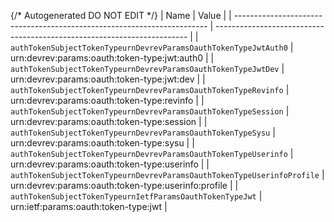 {/* Autogenerated DO NOT EDIT  */}
| Name                                                                    | Value                                                                   |
| ----------------------------------------------------------------------- | ----------------------------------------------------------------------- |
| `authTokenSubjectTokenTypeurnDevrevParamsOauthTokenTypeJwtAuth0`        | urn:devrev:params:oauth:token-type:jwt:auth0                            |
| `authTokenSubjectTokenTypeurnDevrevParamsOauthTokenTypeJwtDev`          | urn:devrev:params:oauth:token-type:jwt:dev                              |
| `authTokenSubjectTokenTypeurnDevrevParamsOauthTokenTypeRevinfo`         | urn:devrev:params:oauth:token-type:revinfo                              |
| `authTokenSubjectTokenTypeurnDevrevParamsOauthTokenTypeSession`         | urn:devrev:params:oauth:token-type:session                              |
| `authTokenSubjectTokenTypeurnDevrevParamsOauthTokenTypeSysu`            | urn:devrev:params:oauth:token-type:sysu                                 |
| `authTokenSubjectTokenTypeurnDevrevParamsOauthTokenTypeUserinfo`        | urn:devrev:params:oauth:token-type:userinfo                             |
| `authTokenSubjectTokenTypeurnDevrevParamsOauthTokenTypeUserinfoProfile` | urn:devrev:params:oauth:token-type:userinfo:profile                     |
| `authTokenSubjectTokenTypeurnIetfParamsOauthTokenTypeJwt`               | urn:ietf:params:oauth:token-type:jwt                                    |